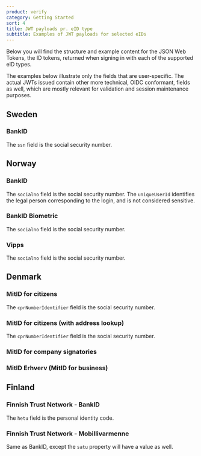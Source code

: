 ```yaml
---
product: verify
category: Getting Started
sort: 4
title: JWT payloads pr. eID type
subtitle: Examples of JWT payloads for selected eIDs
---
```



Below you will find the structure and example content for the JSON Web Tokens, the ID tokens, returned when signing in with each of the supported eID types.

The examples below illustrate only the fields that are user-specific. The actual JWTs issued contain other more technical, OIDC conformant, fields as well, which are mostly relevant for validation and session maintenance purposes.

## Sweden

### BankID

<SwedishBankIdJwtSnippet />

The `ssn` field is the social security number.

## Norway

### BankID

<NorwegianBankIdJwtSnippet />

The `socialno` field is the social security number. The `uniqueUserId` identifies the legal person corresponding to the login, and is not considered sensitive.

### BankID Biometric

<NorwegianBankIdBiometricJwtSnippet />

The `socialno` field is the social security number.

### Vipps

<NorwegianVippsJwtSnippet />

The `socialno` field is the social security number.

## Denmark

### MitID for citizens

<DanishMitIDJwtSnippet />

The `cprNumberIdentifier` field is the social security number.

### MitID for citizens (with address lookup)

<DanishMitIDAddressJwtSnippet />

The `cprNumberIdentifier` field is the social security number.

### MitID for company signatories

<DanishMitIDCompanySignatoryJwtSnippet />

### MitID Erhverv (MitID for business)

<DanishMitIDErhvervJwtSnippet />

## Finland

### Finnish Trust Network - BankID

<FtnJwtSnippet />

The `hetu` field is the personal identity code.

### Finnish Trust Network - Mobillivarmenne

Same as BankID, except the `satu` property will have a value as well.
